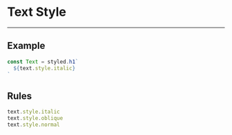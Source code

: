 
# Text Style

---

## Example

<Style>Hello</Style>

```jsx
const Text = styled.h1`
  ${text.style.italic}
`
```

## Rules

```js
text.style.italic
text.style.oblique
text.style.normal
```
